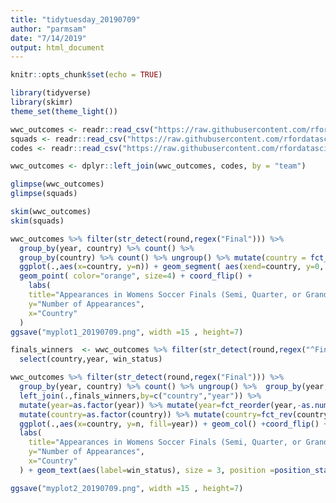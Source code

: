---
title: "tidytuesday_20190709"
author: "parmsam"
date: "7/14/2019"
output: html_document
---

```{r setup, include=FALSE}
knitr::opts_chunk$set(echo = TRUE)
```

```{r}
library(tidyverse)
library(skimr)
theme_set(theme_light())

wwc_outcomes <- readr::read_csv("https://raw.githubusercontent.com/rfordatascience/tidytuesday/master/data/2019/2019-07-09/wwc_outcomes.csv")
squads <- readr::read_csv("https://raw.githubusercontent.com/rfordatascience/tidytuesday/master/data/2019/2019-07-09/squads.csv")
codes <- readr::read_csv("https://raw.githubusercontent.com/rfordatascience/tidytuesday/master/data/2019/2019-07-09/codes.csv")
```

```{r}
wwc_outcomes <- dplyr::left_join(wwc_outcomes, codes, by = "team")

glimpse(wwc_outcomes)
glimpse(squads)

skim(wwc_outcomes)
skim(squads)

```

```{r}
wwc_outcomes %>% filter(str_detect(round,regex("Final"))) %>% 
  group_by(year, country) %>% count() %>% 
  group_by(country) %>% count() %>% ungroup() %>% mutate(country = fct_reorder(country,n)) %>%  
  ggplot(.,aes(x=country, y=n)) + geom_segment( aes(xend=country, y=0, yend=n) , size=1, color="skyblue" ) +
  geom_point( color="orange", size=4) + coord_flip() +
    labs(
    title="Appearances in Womens Soccer Finals (Semi, Quarter, or Grand Finals)",
    y="Number of Appearances",
    x="Country"
  )
ggsave("myplot1_20190709.png", width =15 , height=7)
```


```{r}
finals_winners  <- wwc_outcomes %>% filter(str_detect(round,regex("^Final")),win_status == "Won") %>%
  select(country,year, win_status)

wwc_outcomes %>% filter(str_detect(round,regex("Final"))) %>% 
  group_by(year, country) %>% count() %>% ungroup() %>%  group_by(year, country) %>% count()  %>% ungroup() %>%
  left_join(.,finals_winners,by=c("country","year")) %>% 
  mutate(year=as.factor(year)) %>% mutate(year=fct_reorder(year,-as.numeric(year))) %>%
  mutate(country=as.factor(country)) %>% mutate(country=fct_rev(country)) %>% 
  ggplot(.,aes(x=country, y=n, fill=year)) + geom_col() +coord_flip() + 
  labs(
    title="Appearances in Womens Soccer Finals (Semi, Quarter, or Grand Finals)",
    y="Number of Appearances",
    x="Country"
  ) + geom_text(aes(label=win_status), size = 3, position =position_stack(0.5))

ggsave("myplot2_20190709.png", width =15 , height=7)
```



